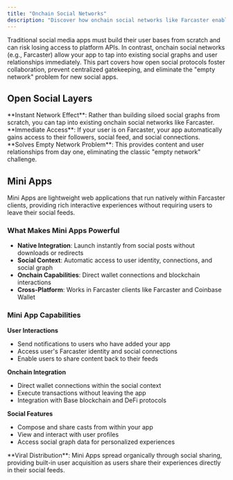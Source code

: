 ```yaml
---
title: "Onchain Social Networks"
description: "Discover how onchain social networks like Farcaster enable apps to tap into existing social graphs, solving the 'empty network' problem for new social applications."
---
```


Traditional social media apps must build their user bases from scratch and can risk losing access to platform APIs. In contrast, onchain social networks (e.g., Farcaster) allow your app to tap into existing social graphs and user relationships immediately. This part covers how open social protocols foster collaboration, prevent centralized gatekeeping, and eliminate the "empty network" problem for new social apps.

## Open Social Layers

<Tip>
**Instant Network Effect**: Rather than building siloed social graphs from scratch, you can tap into existing onchain social networks like Farcaster.
</Tip>

<Check>
**Immediate Access**: If your user is on Farcaster, your app automatically gains access to their followers, social feed, and social connections.
</Check>

<Check>
**Solves Empty Network Problem**: This provides content and user relationships from day one, eliminating the classic "empty network" challenge.
</Check>

## Mini Apps

Mini Apps are lightweight web applications that run natively within Farcaster clients, providing rich interactive experiences without requiring users to leave their social feeds.

### What Makes Mini Apps Powerful
- **Native Integration**: Launch instantly from social posts without downloads or redirects
- **Social Context**: Automatic access to user identity, connections, and social graph
- **Onchain Capabilities**: Direct wallet connections and blockchain interactions
- **Cross-Platform**: Works in Farcaster clients like Farcaster and Coinbase Wallet


### Mini App Capabilities
**User Interactions**
- Send notifications to users who have added your app
- Access user's Farcaster identity and social connections
- Enable users to share content back to their feeds

**Onchain Integration**  
- Direct wallet connections within the social context
- Execute transactions without leaving the app
- Integration with Base blockchain and DeFi protocols

**Social Features**
- Compose and share casts from within your app
- View and interact with user profiles
- Access social graph data for personalized experiences

<Info>
**Viral Distribution**: Mini Apps spread organically through social sharing, providing built-in user acquisition as users share their experiences directly in their social feeds.
</Info>

